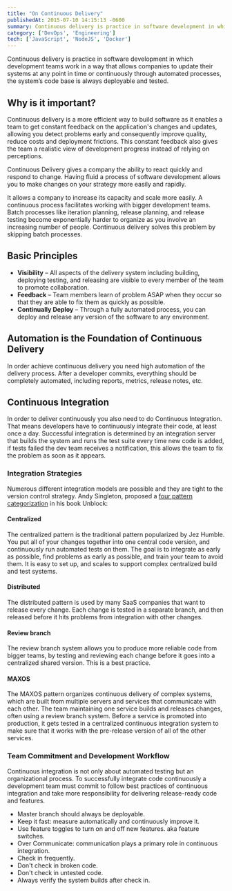 ```yaml
---
title: "On Continuous Delivery"
publishedAt: 2015-07-10 14:15:13 -0600
summary: Continuous delivery is practice in software development in which development teams work in a way that allows companies to update their systems at any point in time or continuously through automated processes, the system's code base is always deployable and tested.
category: ['DevOps', 'Engineering']
tech: ['JavaScript', 'NodeJS', 'Docker']
---
```


Continuous delivery is practice in software development in which development teams work in a way that allows companies to update their systems at any point in time or continuously through automated processes, the system’s code base is always deployable and tested.

## Why is it important?

Continuous delivery is a more efficient way to build software as it enables a team to get constant feedback on the application's changes and updates, allowing you detect problems early and consequently improve quality, reduce costs and deployment frictions. This constant feedback also gives the team a realistic view of development progress instead of relying on perceptions.

Continuous Delivery gives a company the ability to react quickly and respond to change. Having fluid a process of software development allows you to make changes on your strategy more easily and rapidly.


It allows a company to increase its capacity and scale more easily. A continuous process facilitates working with bigger development teams. Batch processes like iteration planning, release planning, and release testing become exponentially harder to organize as you involve an increasing number of people. Continuous delivery solves this problem by skipping batch processes.

## Basic Principles

- __Visibility__ – All aspects of the delivery system including building, deploying testing, and releasing are visible to every member of the team to promote collaboration.
- __Feedback__ – Team members learn of problem ASAP when they occur so that they are able to fix them as quickly as possible.
- __Continually Deploy__ – Through a fully automated process, you can deploy and release any version of the software to any environment.

## Automation is the Foundation of Continuous Delivery

In order achieve continuous delivery you need high automation of the delivery process. After a developer commits, everything should be completely automated, including reports, metrics, release notes, etc.

## Continuous Integration

In order to deliver continuously you also need to do Continuous Integration. That means developers have to continuously integrate their code, at least once a day. Successful integration is determined by an integration server that builds the system and runs the test suite every time new code is added, if tests failed the dev team receives a notification, this allows the team to fix the problem as soon as it appears.

### Integration Strategies
Numerous different integration models are possible and they are tight to the version control strategy. Andy Singleton, proposed a [four pattern categorization](continuousagile.com/unblock/cd_four_patterns.html) in his book Unblock:

#### Centralized
The centralized pattern is the traditional pattern popularized by Jez Humble. You put all of your changes together into one central code version, and continuously run automated tests on them. The goal is to integrate as early as possible, find problems as early as possible, and train your team to avoid them. It is easy to set up, and scales to support complex centralized build and test systems.

#### Distributed
The distributed pattern is used by many SaaS companies that want to release every change. Each change is tested in a separate branch, and then released before it hits problems from integration with other changes.

#### Review branch
The review branch system allows you to produce more reliable code from bigger teams, by testing and reviewing each change before it goes into a centralized shared version. This is a best practice.

#### MAXOS
The MAXOS pattern organizes continuous delivery of complex systems, which are built from multiple servers and services that communicate with each other. The team maintaining one service builds and releases changes, often using a review branch system. Before a service is promoted into production, it gets tested in a centralized continuous integration system to make sure that it works with the pre-release version of all of the other services.

### Team Commitment and Development Workflow

Continuous integration is not only about automated testing but an organizational process. To successfully integrate code continuously a development team must commit to follow best practices of continuous integration and take more responsibility for delivering release-ready code and features.

- Master branch should always be deployable.
- Keep it fast: measure automatically and continuously improve it.
- Use feature toggles to turn on and off new features. aka feature switches.
- Over Communicate: communication plays a primary role in continuous integration.
- Check in frequently.
- Don't check in broken code.
- Don't check in untested code.
- Always verify the system builds after check in.
